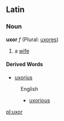 ==Latin==
===Noun===
'''uxor''' ''f'' (Plural: [[uxores]])

# a [[wife]]

====Derived Words====
* [[uxorius]]
:English
:*[[uxorious]]
[[pl:uxor]]